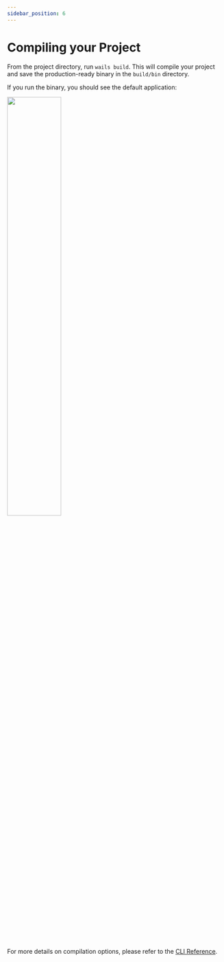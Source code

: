 ```yaml
---
sidebar_position: 6
---
```


# Compiling your Project

From the project directory, run `wails build`.
This will compile your project and save the production-ready binary in the `build/bin` directory.

If you run the binary, you should see the default application:

<div class="text--center">
  <img
    src={require("@site/static/img/defaultproject.png").default}
    width="50%"
    class="screenshot"
  />
</div>
<br />

For more details on compilation options, please refer to the [CLI Reference](../reference/cli.mdx#build).
